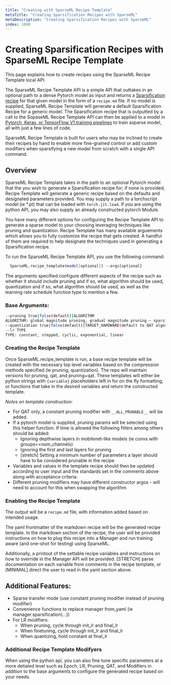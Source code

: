 ```yaml
---
title: "Creating with SparseML Recipe Template"
metaTitle: "Creating Sparsification Recipes with SparseML"
metaDescription: "Creating Sparsification Recipes with SparseML"
index: 1000 
---
```


# Creating Sparsification Recipes with SparseML Recipe Template

This page explains how to create recipes using the SparseML Recipe Template local API. 

The SparseML Recipe Template API is a simple API that outtakes in an optional path to a dense Pytorch model as input and returns a [Sparsification recipe](https://docs.neuralmagic.com/user-guide/recipes) for that given model in the form of a `recipe.md` file. If no model is supplied, SparseML Recipe Template will generate a default Sparsification Recipe for a generic model. The Sparsification recipe that is outputted by a call to the SopaseML Recipe Template API can then be applied to a model in [Pytorch, Keras, or TensorFlow V1 training pipelines](https://docs.neuralmagic.com/user-guide/recipes/enabling) to train asparse model, all with just a few lines of code. 

SparseML Recipe Template is built for users who may be inclined to create their recipes by hand to enable more
fine-grained control or add custom modifiers when sparsifying a new model from scratch with a single API command. 


## Overview

SparseML Recipe Template takes in the path to an optional Pytorch model that the you wish to generate a Sparsification recipe for; if none is provided, Recipe Template will generate a generic recipe based on the defaults and designated parameters provided. You may supply a path to a torchscript model (ie *.pt) that can be loaded with `torch.jit.load`. If you are using the python API, you may also supply an already constructed pytorch Module.


You have many different options for configuring the Recipe Template API to generate a sparse model to your choosing leveraging techniques like pruning and quantization. Recipe Template has many available arguements which allows you to fully customize the recipe that gets created. A handful of them are required to help designate the techniques used in generating a Sparsification recipe.

To run the SparseML Recipe Template API, you use the following command: 

```bash
  SparseML.recipe_template(model[optional]) --args[optional]
```

The arguments specified configure different aspects of the recipe such as whether it should include pruning and if so, what algorithm should be used, quantization and if so, what algorithm should be used, as well as the learning rate schedule function type to mention a few. 

### Base Arguments:
```bash
--pruning true|false(default)|ALGORITHM
ALGORITHM: global magnitude pruning, gradual magnitude pruning – sparsity per layer, ACDC, Movement, MFAC, OBC
--quantization true|false(default)|TARGET_HARDWARE(default to QAT algorithm ex: vnni, tensorrt)
--lr TYPE
TYPE: constant, stepped, cyclic, exponential, linear
```

### Creating the Recipe Template
Once SparseML.recipe_template is run, a base recipe template will be created with the necessary top level variables based on the compression methods specified (ie pruning, quantization). The repo will maintain versions for pruning, qat, and pruning+qat.  These templates will either be python strings with `{variable}` placeholders left in for on the fly formatting, or functions that take in the desired variables and return the constructed template.

*Notes on template construction:*

- For QAT only, a constant pruning modifier with `__ALL_PRUNABLE__` will be added.
- If a pytorch model is supplied, pruning params will be selected using this helper function. If time is allowed the following filters among others should be added:
  - Ignoring depthwise layers in mobilenet-like models (ie convs with groups==num_channels)
  - Ignoring the first and last layers for pruning
  - [stretch] Setting a minimum number of parameters a layer should have to be considered prunable in the recipe
- Variables and values in the template recipe should then be updated according to user input and the standards set in the comments above along with acceptance criteria.
- Different pruning modifiers may have different constructor argos - will need to account for this when swapping the algorithm

### Enabling the Recipe Template

The output will be a `recipe.md` file, with information added based on intended usage.

The yaml frontmatter of the markdown recipe will be the generated recipe template.  In the markdown section of the recipe, the user will be provided instructions on how to plug this recipe into a Manager and run training aware (and one-shot for testing) using SparseML.

Additionally, a printout of the settable recipe variables and instructions on how to override in the Manager API will be provided. [STRETCH] parse documentation on each variable from comments in the recipe template, or [MINIMAL] direct the user to read in the yaml section above.


## Additional Features:
- Sparse transfer mode (use constant pruning modifier instead of pruning modifier)
- Convenience functions to replace manager from_yaml (ie manager.sparsification(...))
- For LR modifiers:
  - When pruning, cycle through init_lr and final_lr
  - When finetuning, cycle through init_lr and final_lr
  - When quantizing, hold constant at final_lr


### Additional Recipe Template Modifyers

When using the python api, you can also fine tune specific parameters at a more detialed level such as Epoch, LR, Pruning, QAT, and Modifiers in addition to the base arguments to configure the generated recipe based on your needs.








